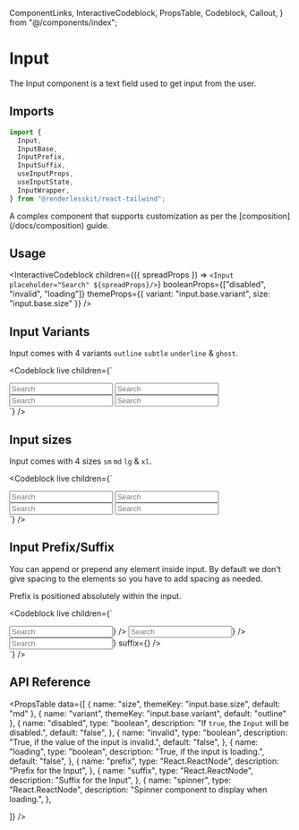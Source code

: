   ComponentLinks,
  InteractiveCodeblock,
  PropsTable,
  Codeblock,
  Callout,
} from "@/components/index";

# Input

The Input component is a text field used to get input from the user.

<ComponentLinks github="input" theme="input" story="forms-input" />

## Imports

```js
import {
  Input,
  InputBase,
  InputPrefix,
  InputSuffix,
  useInputProps,
  useInputState,
  InputWrapper,
} from "@renderlesskit/react-tailwind";
```

<Callout>
  A complex component that supports customization as per the
  [composition](/docs/composition) guide.
</Callout>

## Usage

<InteractiveCodeblock
  children={({ spreadProps }) => `<Input placeholder="Search" ${spreadProps}/>`}
  booleanProps={["disabled", "invalid", "loading"]}
  themeProps={{ variant: "input.base.variant", size: "input.base.size" }}
/>

## Input Variants

Input comes with 4 variants `outline` `subtle` `underline` & `ghost`.

<Codeblock
  live
  children={`
<div className="inline-flex flex-col space-y-2">
  <Input placeholder="Search" size="md" variant="outline" />
  <Input placeholder="Search" size="md" variant="subtle" />
  <Input placeholder="Search" size="md" variant="underline" />
  <Input placeholder="Search" size="md" variant="ghost" />
</div>
`}
/>

## Input sizes

Input comes with 4 sizes `sm` `md` `lg` & `xl`.

<Codeblock
  live
  children={`
<div className="inline-flex flex-col space-y-2">
  <Input placeholder="Search" size="sm" />
  <Input placeholder="Search" size="md" />
  <Input placeholder="Search" size="lg" />
  <Input placeholder="Search" size="xl" />
</div>
`}
/>

## Input Prefix/Suffix

You can append or prepend any element inside input. By default we don't give
spacing to the elements so you have to add spacing as needed.

Prefix is positioned absolutely within the input.

<Codeblock
  live
  children={`
<div className="inline-flex flex-col space-y-2">
  <Input placeholder="Search" prefix={<SlotIcon />} />
  <Input placeholder="Search" suffix={<SlotIcon />} />
  <Input placeholder="Search" prefix={<SlotIcon />} suffix={<SlotIcon />} />
</div>
`}
/>

## API Reference

<PropsTable
  data={[
    { name: "size", themeKey: "input.base.size", default: "md" },
    { name: "variant", themeKey: "input.base.variant", default: "outline" },
    {
      name: "disabled",
      type: "boolean",
      description: "If `true`, the `Input` will be disabled.",
      default: "false",
    },
    {
      name: "invalid",
      type: "boolean",
      description: "True, if the value of the input is invalid.",
      default: "false",
    },
    {
      name: "loading",
      type: "boolean",
      description: "True, if the input is loading.",
      default: "false",
    },
    {
      name: "prefix",
      type: "React.ReactNode",
      description: "Prefix for the Input",
    },
    {
      name: "suffix",
      type: "React.ReactNode",
      description: "Suffix for the Input",
    },
    {
      name: "spinner",
      type: "React.ReactNode",
      description: "Spinner component to display when loading.",
    },

]} />
